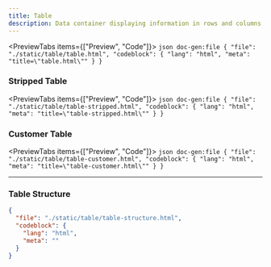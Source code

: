 ```yaml
---
title: Table
description: Data container displaying information in rows and columns for efficient data comparison.
---
```




<PreviewTabs items={["Preview", "Code"]}>
  <PreviewTab value="Preview">
    <ComponentPreview src="/table/table" />
  </PreviewTab>
  <PreviewTab value="Code">
    ```json doc-gen:file
    {
      "file": "./static/table/table.html",
      "codeblock": {
        "lang": "html",
        "meta": "title=\"table.html\""
      }
    }
    ```
  </PreviewTab>
</PreviewTabs>


### Stripped Table

<PreviewTabs items={["Preview", "Code"]}>
  <PreviewTab value="Preview">
    <ComponentPreview src="/table/table-stripped" />
  </PreviewTab>
  <PreviewTab value="Code">
    ```json doc-gen:file
    {
      "file": "./static/table/table-stripped.html",
      "codeblock": {
        "lang": "html",
        "meta": "title=\"table-stripped.html\""
      }
    }
    ```
  </PreviewTab>
</PreviewTabs>


### Customer Table

<PreviewTabs items={["Preview", "Code"]}>
  <PreviewTab value="Preview">
    <ComponentPreview src="/table/table-customer" />
  </PreviewTab>
  <PreviewTab value="Code">
    ```json doc-gen:file
    {
      "file": "./static/table/table-customer.html",
      "codeblock": {
        "lang": "html",
        "meta": "title=\"table-customer.html\""
      }
    }
    ```
  </PreviewTab>
</PreviewTabs>

---

### Table Structure

```json doc-gen:file
{
  "file": "./static/table/table-structure.html",
  "codeblock": {
    "lang": "html",
    "meta": ""
  }
}
```
